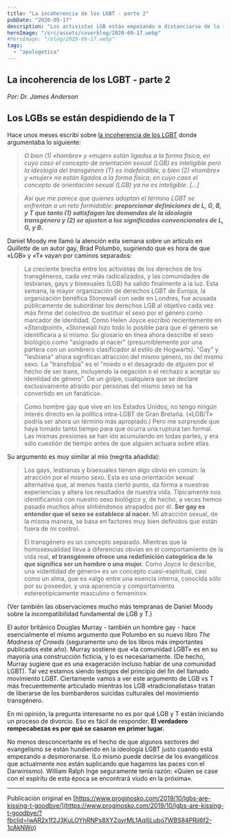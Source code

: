```yaml
---
title: "La incoherencia de los LGBT - parte 2"
pubDate: "2020-09-17"
description: "Los activistas LGB están empezando a distanciarse de la ideología transgénero por la creciente brecha entre ambos movimientos. Mientras que la homosexualidad se basa en la atracción al mismo sexo biológico, lo transgénero redefine el significado de hombre y mujer. Esta tensión muestra que la alianza LGBT siempre fue forzada. "
heroImage: "/src/assets/coverblog/2020-09-17.webp"
#heroImage: "/blog/2020-09-17.webp"
tags:
  - "apologetica"
---
```


## La incoherencia de los LGBT - parte 2

<cite class="author">Por: Dr. James Anderson </cite>

## Los LGBs se están despidiendo de la T

Hace unos meses escribí sobre [la incoherencia de los LGBT](https://presuposicionalismo.com/la-incoherencia-de-los-lgbt/) donde argumentaba lo siguiente:

> _O bien (1) «hombre» y «mujer» están ligados a la forma física, en cuyo caso el concepto de orientación sexual (LGB) es inteligible pero la ideología del transgénero (T) es indefendible, o bien (2) «hombre» y «mujer» no están ligados a la forma física, en cuyo caso el concepto de orientación sexual (LGB) ya no es inteligible. \[…\]_

> _Así que me parece que quienes adoptan el término LGBT se enfrentan a un reto formidable: **proporcionar definiciones de L, G, B, y T que tanto (1) satisfagan las demandas de la ideología transgénero y (2) se ajusten a los significados convencionales de L, G, y B.**_

Daniel Moody me llamó la atención esta semana sobre un artículo en _Quillette_ de un autor gay, Brad Polumbo, sugiriendo que es hora de que «LGB» y «T» vayan por caminos separados:

> La creciente brecha entre los activistas de los derechos de los transgéneros, cada vez más radicalizados, y las comunidades de lesbianas, gays y bisexuales (LGB) ha salido finalmente a la luz. Esta semana, la mayor organización de derechos LGBT de Europa, la organización benéfica Stonewall con sede en Londres, fue acusada públicamente de subordinar los derechos LGB al objetivo cada vez más firme del colectivo de sustituir el sexo por el género como marcador de identidad. Como Helen Joyce escribió recientemente en «_Standpoint_», «Stonewall hizo todo lo posible para que el género se identificara a sí mismo. Su glosario en línea ahora describe el sexo biológico como "asignado al nacer" (presumiblemente por una partera con un sombrero clasificador al estilo de Hogwarts). "Gay" y "lesbiana" ahora significan atracción del mismo género, no del mismo sexo. La "transfobia" es el "miedo o el desagrado de alguien por el hecho de ser trans, incluyendo la negación o el rechazo a aceptar su identidad de género". De un golpe, cualquiera que se declare exclusivamente atraído por personas del mismo sexo se ha convertido en un fanático».

> Como hombre gay que vive en los Estados Unidos, no tengo ningún interés directo en la política intra-LGBT de Gran Bretaña. («LGB/T» podría ser ahora un término más apropiado.) Pero me sorprende que haya tomado tanto tiempo para que ocurra una ruptura tan formal. Las mismas presiones se han ido acumulando en todas partes, y era sólo cuestión de tiempo antes de que alguien actuara sobre ellas.

Su argumento es muy similar al mío (negrita añadida):

> Los gays, lesbianas y bisexuales tienen algo obvio en común: la atracción por el mismo sexo. Esta es una orientación sexual alternativa que, al menos hasta cierto punto, da forma a nuestras experiencias y altera los resultados de nuestra vida. Típicamente nos identificamos con nuestro sexo biológico y, de hecho, a veces hemos pasado muchos años sintiéndonos atrapados por él. **Ser gay es entender que el sexo se establece al nacer.** Mi atracción sexual, de la misma manera, se basa en factores muy bien definidos que están fuera de mi control.

> El transgénero es un concepto separado. Mientras que la homosexualidad lleva a diferencias obvias en el comportamiento de la vida real, **el transgénero ofrece una redefinición categórica de lo que significa ser un hombre o una mujer.** Como Joyce lo describe, una «identidad de género» es un concepto cuasi-espiritual, casi como un alma, que es «algo entre una esencia interna, conocida sólo por su poseedor, y una apariencia y comportamiento estereotípicamente masculino o femenino».

(Ver también las observaciones mucho más tempranas de Daniel Moody sobre la incompatibilidad fundamental de LGB y T.)

El autor británico Douglas Murray - también un hombre gay - hace esencialmente el mismo argumento que Polumbo en su nuevo libro _The Madness of Crowds_ (seguramente uno de los libros más importantes publicados este año). Murray sostiene que «la comunidad LGBT» es en su mayoría una construcción ficticia, y lo es necesariamente. (De hecho, Murray sugiere que es una exageración incluso hablar de una comunidad LGBT). Tal vez estamos siendo testigos del principio del fin del llamado movimiento LGBT. Ciertamente vamos a ver este argumento de LGB vs T más frecuentemente articulado mientras los LGB «tradicionalistas» tratan de liberarse de los bombarderos suicidas culturales del movimiento transgénero.

En mi opinión, la pregunta interesante no es por qué LGB y T están iniciando un proceso de divorcio. Eso es fácil de responder. **El verdadero rompecabezas es por qué se casaron en primer lugar.**

No menos desconcertante es el hecho de que algunos sectores del evangelismo se están hundiendo en la ideología LGBT justo cuando está empezando a desmoronarse. (Lo mismo puede decirse de los evangélicos que actualmente nos están suplicando que hagamos las paces con el Darwinismo). William Ralph Inge seguramente tenía razón: «Quien se case con el espíritu de esta época se encontrará viudo en la próxima».

---

Publicación original en [https://www.proginosko.com/2019/10/lgbs-are-kissing-t-goodbye/](https://www.proginosko.com/2019/10/lgbs-are-kissing-t-goodbye/?fbclid=IwAR2x1f2J3KuLOYhRNPs8XYZoyrML1AqlljLubo7WBS84PRjl6f2-1cAkNWo)
